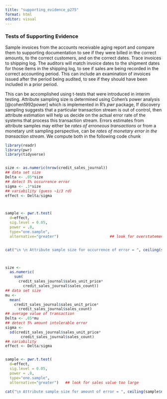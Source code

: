 ```yaml
---
title: "supporting_evidence_p275"
format: html
editor: visual
---
```

### Tests of Supporting Evidence 

Sample invoices from the accounts receivable aging report and compare them to supporting documentation to see if they were billed in the correct amounts, to the correct customers, and on the correct dates. Trace invoices to shipping log. The auditors will match invoice dates to the shipment dates for those items in the shipping log, to see if sales are being recorded in the correct accounting period. This can include an examination of invoices issued after the period being audited, to see if they should have been included in a prior period.

This can be accomplished using t-tests that were introduced in interim testing.  Attribute sampling size is determined using Cohen's power analysis [@cohen1992power] which is implemented in R's *pwr* package, If discovery sampling suggests that a particular transaction stream is out of control, then attribute estimation will help us decide on the actual error rate of the systems that process this transaction stream.  Errors estimates from attribute samples may either be *rates of erroneous transactions* or from a monetary unit sampling perspective, can be *rates of monetary error in the transaction stream*.  We compute both in the following code chunk  


```r

library(readr)
library(pwr)
library(tidyverse)


size <- as.numeric(nrow(credit_sales_journal))  
## data set size
Delta <- .05*size                                 
## detect 5% occurrence error 
sigma <- .3*size                                  
## variability (guess ~1/3 rd) 
effect <- Delta/sigma



sample <- pwr.t.test(
  d=effect, 
  sig.level = 0.05, 
  power = .8,
  type="one.sample", 
  alternative="greater")                       ## look for overstatement of earnings


cat("\n \n Attribute sample size for occurrence of error = ", ceiling(sample$n))



size <- 
  as.numeric(
    sum(
      credit_sales_journal$sales_unit_price*
        credit_sales_journal$sales_count)) 
## data set size
mu <- 
  mean(
    credit_sales_journal$sales_unit_price*
      credit_sales_journal$sales_count)   
## average value of transaction
Delta <- .05*mu                    
## detect 5% amount intolerable error 
sigma <- 
  sd(credit_sales_journal$sales_unit_price*
       credit_sales_journal$sales_count)         
## variability  
effect <- Delta/sigma


sample <- pwr.t.test(
  d=effect, 
  sig.level = 0.05, 
  power = .8,
  type="one.sample", 
  alternative="greater")   ## look for sales value too large

cat("\n Attribute sample size for amount of error = ", ceiling(sample$n))

```

